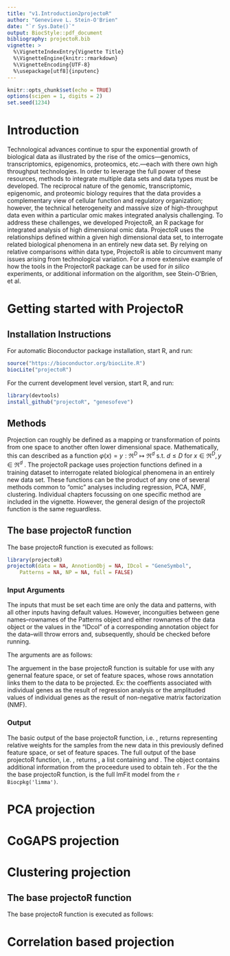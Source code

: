 ```yaml
---
title: "v1.Introduction2projectoR"
author: "Genevieve L. Stein-O'Brien"
date: "`r Sys.Date()`"
output: BiocStyle::pdf_document
bibliography: projectoR.bib
vignette: >
  %\VignetteIndexEntry{Vignette Title}
  %\VignetteEngine{knitr::rmarkdown}
  %\VignetteEncoding{UTF-8}
  %\usepackage[utf8]{inputenc} 
---
```


```r
knitr::opts_chunk$set(echo = TRUE)
options(scipen = 1, digits = 2)
set.seed(1234)
```

# Introduction
Technological advances continue to spur the exponential growth of biological data as illustrated by the rise of the omics—genomics, transcriptomics, epigenomics, proteomics, etc.—each with there own high throughput technologies. In order to leverage the full power of these resources, methods to integrate multiple data sets and data types must be developed. The reciprocal nature of the genomic, transcriptomic, epigenomic, and proteomic biology requires that the data provides a complementary view of cellular function and regulatory organization; however, the technical heterogeneity and massive size of high-throughput data even within a particular omic makes integrated analysis challenging. To address these challenges, we developed ProjectoR, an R package for integrated analysis of high dimensional omic data. ProjectoR uses the relationships defined within a given high dimensional data set, to interrogate related biological phenomena in an entirely new data set. By relying on relative comparisons within data type, ProjectoR is able to circumvent many issues arising from technological variation. For a more extensive example of how the tools in the ProjectorR package can be used for *in silico* experiments, or additional information on the algorithm, see Stein-O'Brien, et al.

# Getting started with ProjectoR 

## Installation Instructions

For automatic Bioconductor package installation, start R, and run: 
```r
source("https://bioconductor.org/biocLite.R")
biocLite("projectoR")
```

For the current development level version, start R, and run:
```r
library(devtools)
install_github("projectoR", "genesofeve")
```

## Methods

Projection can roughly be defined as a mapping or transformation of points from one space to another often lower dimensional space. Mathematically, this can described as a function $\varphi(x)=y : \Re^{D} \mapsto  \Re^{d}$ s.t. $d \leq D$ for $x \in \Re^{D}, y  \in \Re^{d}$ \cite{Barbakh:2009bw}. The projectoR package uses projection functions defined in a training dataset to interrogate related biological phenomena in an entirely new data set. These functions can be the product of any one of several methods common to "omic" analyses including regression, PCA, NMF, clustering. Individual chapters focussing on one specific method are included in the vignette. However, the general design of the projectoR function is the same reguardless. 

## The base projectoR function

The base projectoR function is executed as follows:
```r
library(projectoR)
projectoR(data = NA, AnnotionObj = NA, IDcol = "GeneSymbol",
    Patterns = NA, NP = NA, full = FALSE)
```

### Input Arguments 
The inputs that must be set each time are only the data and patterns, with all other inputs having default values.  However, inconguities between gene names--rownames of the Patterns object and either rownames of the data object or the values in the "IDcol" of a corresponding annotation object for the data--will throw errors and, subsequently, should be checked before running. 

The arguments are as follows:
\begin{description}
\item[data]{a dataset to be projected into the pattern space}
\item[AnnotionObj]{an annotion object for data. If NA the rownames of data will be used.}
\item[IDcol]{the column of AnnotionData object corresponding to identifiers matching the type used for GeneWeights}
\item[Patterns]{a matrix of continous values with unique rownames to be projected}
\item[NP]{vector of integers indicating which columns of Patterns object to use. The default of NP = NA will use entire matrix.}
\item[full]{logical indicating whether to return the full model solution. By default only the new pattern object is returned.}
\end{description}

The \texttt{Patterns} arguement in the base projectoR function is suitable for use with any genernal feature space, or set of feature spaces, whose rows annotation links them to the data to be projected. Ex: the coeffients associated with individual genes as the result of regression analysis or the amplituded values of individual genes as the result of non-negative matrix factorization (NMF). 

### Output
The basic output of the base projectoR function, i.e. \texttt{full=FALSE}, returns \texttt{projectionPatterns} representing relative weights for the samples from the new data in this previously defined feature space, or set of feature spaces. The full output of the base projectoR function,  i.e. \texttt{full=TRUE}, returns \texttt{projectionFit}, a list containing \texttt{projectionPatterns} and \texttt{Projection}. The \texttt{Projection} object contains additional information from the proceedure used to obtain teh \texttt{projectionPatterns}. For the the the base projectoR function,  \texttt{Projection} is the full lmFit model from the `r Biocpkg('limma')`. 

# PCA projection


# CoGAPS projection
  
# Clustering projection




## The base projectoR function

The base projectoR function is executed as follows:



# Correlation based projection


